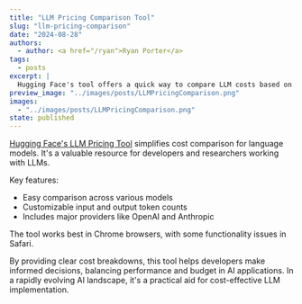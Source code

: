 ```yaml
---
title: "LLM Pricing Comparison Tool"
slug: "llm-pricing-comparison"
date: "2024-08-28"
authors:
  - author: <a href="/ryan">Ryan Porter</a>
tags:
  - posts
excerpt: |
  Hugging Face's tool offers a quick way to compare LLM costs based on token counts, aiding smart spending in AI development.
preview_image: "../images/posts/LLMPricingComparison.png"
images:
  - "../images/posts/LLMPricingComparison.png"
state: published
---
```



<p class="center-full-image">
    <BlogImage className="center-small-image"
        images={props.pageContext.frontmatter.images} 
        name="LLMPricingComparison.png"
        alt="Hugging Face LLM Pricing Comparison Tool"
    />
</p>

[Hugging Face's LLM Pricing Tool](https://huggingface.co/spaces/philschmid/llm-pricing) simplifies cost comparison for language models. It's a valuable resource for developers and researchers working with LLMs.

Key features:
- Easy comparison across various models
- Customizable input and output token counts
- Includes major providers like OpenAI and Anthropic

The tool works best in Chrome browsers, with some functionality issues in Safari.

By providing clear cost breakdowns, this tool helps developers make informed decisions, balancing performance and budget in AI applications. In a rapidly evolving AI landscape, it's a practical aid for cost-effective LLM implementation.